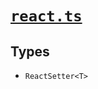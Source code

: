 # [`react.ts`](https://github.com/HausDAO/daohaus-monorepo/blob/develop/libs/common-utilities/src/types/react.ts)

## Types

- `ReactSetter<T>`
